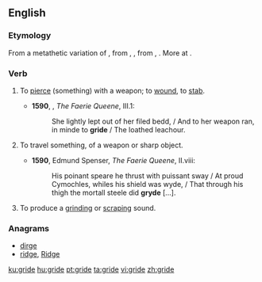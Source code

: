 ==English==

===Etymology===
From a metathetic variation of {{term|gird||to strike, smite, upbraid, scold, jibe|lang=en}}, from {{etyl|enm|en}} {{term|girden|lang=enm}}, {{term|gerden||to strike, thrust, smite|lit=smite with a rod|lang=enm}}, from {{term|gerd|lang=enm}}, {{term|yerd||a rod, yard|lang=enm}}. More at {{l|en|yard}}.

===Verb===
{{en-verb|grides|griding|grided}}

# {{context|obsolete|transitive|lang=en}} To [[pierce]] (something) with a weapon; to [[wound]], to [[stab]].
#* '''1590''', {{w|Edmund Spenser}}, ''The Faerie Queene'', III.1:
#*: She lightly lept out of her filed bedd, / And to her weapon ran, in minde to '''gride''' / The loathed leachour.
# {{context|obsolete|intransitive|lang=en}} To travel {{term|through}} something, of a weapon or sharp object.
#* '''1590''', Edmund Spenser, ''The Faerie Queene'', II.viii:
#*: His poinant speare he thrust with puissant sway / At proud Cymochles, whiles his shield was wyde, / That through his thigh the mortall steele did '''gryde''' [...].
# To produce a [[grind]]ing or [[scrape|scraping]] sound.

===Anagrams===
* [[dirge#English|dirge]]
* [[ridge#English|ridge]], [[Ridge#English|Ridge]]

[[ku:gride]]
[[hu:gride]]
[[pt:gride]]
[[ta:gride]]
[[vi:gride]]
[[zh:gride]]